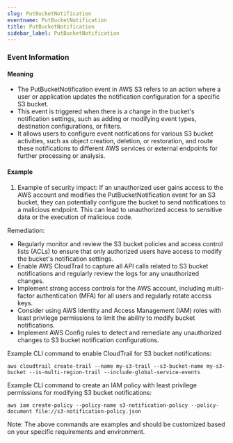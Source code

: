 ```yaml
--- 
slug: PutBucketNotification
eventname: PutBucketNotification
title: PutBucketNotification
sidebar_label: PutBucketNotification
---
```

                       
### Event Information

#### Meaning

- The PutBucketNotification event in AWS S3 refers to an action where a user or application updates the notification configuration for a specific S3 bucket.
- This event is triggered when there is a change in the bucket's notification settings, such as adding or modifying event types, destination configurations, or filters.
- It allows users to configure event notifications for various S3 bucket activities, such as object creation, deletion, or restoration, and route these notifications to different AWS services or external endpoints for further processing or analysis.

#### Example

1. Example of security impact: If an unauthorized user gains access to the AWS account and modifies the PutBucketNotification event for an S3 bucket, they can potentially configure the bucket to send notifications to a malicious endpoint. This can lead to unauthorized access to sensitive data or the execution of malicious code.

Remediation:
- Regularly monitor and review the S3 bucket policies and access control lists (ACLs) to ensure that only authorized users have access to modify the bucket's notification settings.
- Enable AWS CloudTrail to capture all API calls related to S3 bucket notifications and regularly review the logs for any unauthorized changes.
- Implement strong access controls for the AWS account, including multi-factor authentication (MFA) for all users and regularly rotate access keys.
- Consider using AWS Identity and Access Management (IAM) roles with least privilege permissions to limit the ability to modify bucket notifications.
- Implement AWS Config rules to detect and remediate any unauthorized changes to S3 bucket notification configurations.

Example CLI command to enable CloudTrail for S3 bucket notifications:
```
aws cloudtrail create-trail --name my-s3-trail --s3-bucket-name my-s3-bucket --is-multi-region-trail --include-global-service-events
```

Example CLI command to create an IAM policy with least privilege permissions for modifying S3 bucket notifications:
```
aws iam create-policy --policy-name s3-notification-policy --policy-document file://s3-notification-policy.json
```

Note: The above commands are examples and should be customized based on your specific requirements and environment.


 